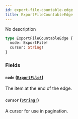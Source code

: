 ```yaml
---
id: export-file-countable-edge
title: ExportFileCountableEdge
---
```


No description

```graphql
type ExportFileCountableEdge {
  node: ExportFile!
  cursor: String!
}
```

### Fields

#### `node` ([`ExportFile!`](/developer/api-reference/objects/export-file.mdx))

The item at the end of the edge.

#### `cursor` ([`String!`](/developer/api-reference/scalars/string.mdx))

A cursor for use in pagination.
